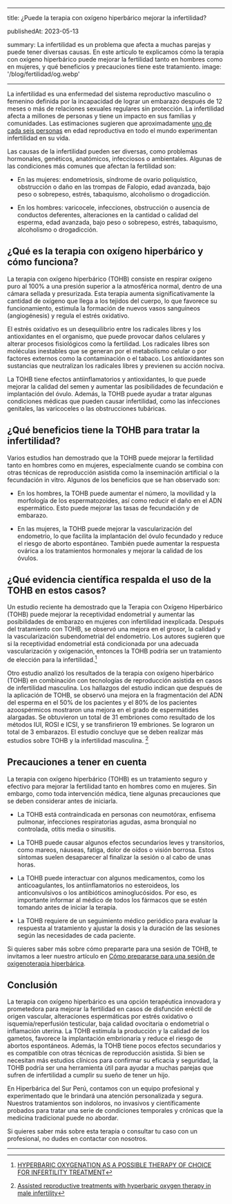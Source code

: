
---

title: ¿Puede la terapia con oxígeno hiperbárico mejorar la infertilidad?

publishedAt: 2023-05-13

summary: La infertilidad es un problema que afecta a muchas parejas y puede tener diversas causas. En este artículo te explicamos cómo la terapia con oxígeno hiperbárico puede mejorar la fertilidad tanto en hombres como en mujeres, y qué beneficios y precauciones tiene este tratamiento.
image: '/blog/fertilidad/og.webp'

---

La infertilidad es una enfermedad del sistema reproductivo masculino o femenino definida por la incapacidad de lograr un embarazo después de 12 meses o más de relaciones sexuales regulares sin protección. La infertilidad afecta a millones de personas y tiene un impacto en sus familias y comunidades. Las estimaciones sugieren que aproximadamente [uno de cada seis personas](https://www.who.int/news-room/fact-sheets/detail/infertility) en edad reproductiva en todo el mundo experimentan infertilidad en su vida.

Las causas de la infertilidad pueden ser diversas, como problemas hormonales, genéticos, anatómicos, infecciosos o ambientales. Algunas de las condiciones más comunes que afectan la fertilidad son:

- En las mujeres: endometriosis, síndrome de ovario poliquístico, obstrucción o daño en las trompas de Falopio, edad avanzada, bajo peso o sobrepeso, estrés, tabaquismo, alcoholismo o drogadicción.

- En los hombres: varicocele, infecciones, obstrucción o ausencia de conductos deferentes, alteraciones en la cantidad o calidad del esperma, edad avanzada, bajo peso o sobrepeso, estrés, tabaquismo, alcoholismo o drogadicción.

## ¿Qué es la terapia con oxígeno hiperbárico y cómo funciona?

La terapia con oxígeno hiperbárico (TOHB) consiste en respirar oxígeno puro al 100% a una presión superior a la atmosférica normal, dentro de una cámara sellada y presurizada. Esta terapia aumenta significativamente la cantidad de oxígeno que llega a los tejidos del cuerpo, lo que favorece su funcionamiento, estimula la formación de nuevos vasos sanguíneos (angiogénesis) y regula el estrés oxidativo.

El estrés oxidativo es un desequilibrio entre los radicales libres y los antioxidantes en el organismo, que puede provocar daños celulares y alterar procesos fisiológicos como la fertilidad. Los radicales libres son moléculas inestables que se generan por el metabolismo celular o por factores externos como la contaminación o el tabaco. Los antioxidantes son sustancias que neutralizan los radicales libres y previenen su acción nociva.

La TOHB tiene efectos antiinflamatorios y antioxidantes, lo que puede mejorar la calidad del semen y aumentar las posibilidades de fecundación e implantación del óvulo. Además, la TOHB puede ayudar a tratar algunas condiciones médicas que pueden causar infertilidad, como las infecciones genitales, las varicoceles o las obstrucciones tubáricas.

## ¿Qué beneficios tiene la TOHB para tratar la infertilidad?

Varios estudios han demostrado que la TOHB puede mejorar la fertilidad tanto en hombres como en mujeres, especialmente cuando se combina con otras técnicas de reproducción asistida como la inseminación artificial o la fecundación in vitro. Algunos de los beneficios que se han observado son:

- En los hombres, la TOHB puede aumentar el número, la movilidad y la morfología de los espermatozoides, así como reducir el daño en el ADN espermático. Esto puede mejorar las tasas de fecundación y de embarazo.

- En las mujeres, la TOHB puede mejorar la vascularización del endometrio, lo que facilita la implantación del óvulo fecundado y reduce el riesgo de aborto espontáneo. También puede aumentar la respuesta ovárica a los tratamientos hormonales y mejorar la calidad de los óvulos.

## ¿Qué evidencia científica respalda el uso de la TOHB en estos casos?

Un estudio reciente ha demostrado que la Terapia con Oxígeno Hiperbárico (TOHB) puede mejorar la receptividad endometrial y aumentar las posibilidades de embarazo en mujeres con infertilidad inexplicada. Después del tratamiento con TOHB, se observó una mejora en el grosor, la calidad y la vascularización subendometrial del endometrio. Los autores sugieren que si la receptividad endometrial está condicionada por una adecuada vascularización y oxigenación, entonces la TOHB podría ser un tratamiento de elección para la infertilidad.[^1]

Otro estudio analizó los resultados de la terapia con oxígeno hiperbárico (TOHB) en combinación con tecnologías de reproducción asistida en casos de infertilidad masculina. Los hallazgos del estudio indican que después de la aplicación de TOHB, se observó una mejora en la fragmentación del ADN del esperma en el 50% de los pacientes y el 80% de los pacientes azoospérmicos mostraron una mejora en el grado de espermátides alargadas. Se obtuvieron un total de 31 embriones como resultado de los métodos IUI, ROSI e ICSI, y se transfirieron 19 embriones. Se lograron un total de 3 embarazos. El estudio concluye que se deben realizar más estudios sobre TOHB y la infertilidad masculina. [^2]

## Precauciones a tener en cuenta

La terapia con oxígeno hiperbárico (TOHB) es un tratamiento seguro y efectivo para mejorar la fertilidad tanto en hombres como en mujeres. Sin embargo, como toda intervención médica, tiene algunas precauciones que se deben considerar antes de iniciarla.

- La TOHB está contraindicada en personas con neumotórax, enfisema pulmonar, infecciones respiratorias agudas, asma bronquial no controlada, otitis media o sinusitis.

- La TOHB puede causar algunos efectos secundarios leves y transitorios, como mareos, náuseas, fatiga, dolor de oídos o visión borrosa. Estos síntomas suelen desaparecer al finalizar la sesión o al cabo de unas horas.

- La TOHB puede interactuar con algunos medicamentos, como los anticoagulantes, los antiinflamatorios no esteroideos, los anticonvulsivos o los antibióticos aminoglucósidos. Por eso, es importante informar al médico de todos los fármacos que se estén tomando antes de iniciar la terapia.

- La TOHB requiere de un seguimiento médico periódico para evaluar la respuesta al tratamiento y ajustar la dosis y la duración de las sesiones según las necesidades de cada paciente.

Si quieres saber más sobre cómo prepararte para una sesión de TOHB, te invitamos a leer nuestro artículo en [Cómo prepararse para una sesión de oxigenoterapia hiperbárica](/blog/recomendaciones).

## Conclusión

La terapia con oxígeno hiperbárico es una opción terapéutica innovadora y prometedora para mejorar la fertilidad en casos de disfunción eréctil de origen vascular, alteraciones espermáticas por estrés oxidativo o isquemia/reperfusión testicular, baja calidad ovocitaria o endometrial o inflamación uterina. La TOHB estimula la producción y la calidad de los gametos, favorece la implantación embrionaria y reduce el riesgo de abortos espontáneos. Además, la TOHB tiene pocos efectos secundarios y es compatible con otras técnicas de reproducción asistida. Si bien se necesitan más estudios clínicos para confirmar su eficacia y seguridad, la TOHB podría ser una herramienta útil para ayudar a muchas parejas que sufren de infertilidad a cumplir su sueño de tener un hijo.

En Hiperbárica del Sur Perú, contamos con un equipo profesional y experimentado que le brindará una atención personalizada y segura. Nuestros tratamientos son indoloros, no invasivos y científicamente probados para tratar una serie de condiciones temporales y crónicas que la medicina tradicional puede no abordar.

Si quieres saber más sobre esta terapia o consultar tu caso con un profesional, no dudes en contactar con nosotros.

---

[^1]: [HYPERBARIC OXYGENATION AS A POSSIBLE THERAPY OF CHOICE FOR INFERTILITY TREATMENT](https://www.ncbi.nlm.nih.gov/pmc/articles/PMC7192642/)

[^2]: [Assisted reproductive treatments with hyperbaric oxygen therapy in male infertility](https://www.ncbi.nlm.nih.gov/pmc/articles/PMC8018801/)

